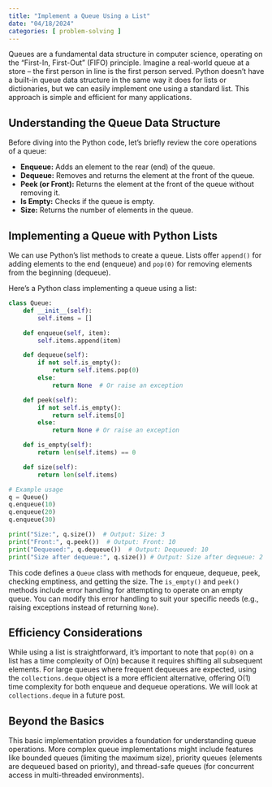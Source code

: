 ```yaml
---
title: "Implement a Queue Using a List"
date: "04/18/2024"
categories: [ problem-solving ]
---
```


Queues are a fundamental data structure in computer science, operating on the "First-In, First-Out" (FIFO) principle.  Imagine a real-world queue at a store – the first person in line is the first person served.  Python doesn't have a built-in queue data structure in the same way it does for lists or dictionaries, but we can easily implement one using a standard list. This approach is simple and efficient for many applications.

## Understanding the Queue Data Structure

Before diving into the Python code, let's briefly review the core operations of a queue:

* **Enqueue:** Adds an element to the rear (end) of the queue.
* **Dequeue:** Removes and returns the element at the front of the queue.
* **Peek (or Front):** Returns the element at the front of the queue without removing it.
* **Is Empty:** Checks if the queue is empty.
* **Size:** Returns the number of elements in the queue.


## Implementing a Queue with Python Lists

We can use Python's list methods to create a queue.  Lists offer `append()` for adding elements to the end (enqueue) and `pop(0)` for removing elements from the beginning (dequeue).

Here's a Python class implementing a queue using a list:


```python
class Queue:
    def __init__(self):
        self.items = []

    def enqueue(self, item):
        self.items.append(item)

    def dequeue(self):
        if not self.is_empty():
            return self.items.pop(0)
        else:
            return None  # Or raise an exception

    def peek(self):
        if not self.is_empty():
            return self.items[0]
        else:
            return None # Or raise an exception

    def is_empty(self):
        return len(self.items) == 0

    def size(self):
        return len(self.items)

# Example usage
q = Queue()
q.enqueue(10)
q.enqueue(20)
q.enqueue(30)

print("Size:", q.size())  # Output: Size: 3
print("Front:", q.peek())  # Output: Front: 10
print("Dequeued:", q.dequeue())  # Output: Dequeued: 10
print("Size after dequeue:", q.size()) # Output: Size after dequeue: 2

```

This code defines a `Queue` class with methods for enqueue, dequeue, peek, checking emptiness, and getting the size.  The `is_empty()` and `peek()` methods include error handling for attempting to operate on an empty queue. You can modify this error handling to suit your specific needs (e.g., raising exceptions instead of returning `None`).


##  Efficiency Considerations

While using a list is straightforward, it's important to note that `pop(0)` on a list has a time complexity of O(n) because it requires shifting all subsequent elements.  For large queues where frequent dequeues are expected, using the `collections.deque` object is a more efficient alternative, offering O(1) time complexity for both enqueue and dequeue operations.  We will look at `collections.deque` in a future post.


##  Beyond the Basics

This basic implementation provides a foundation for understanding queue operations.  More complex queue implementations might include features like bounded queues (limiting the maximum size), priority queues (elements are dequeued based on priority), and thread-safe queues (for concurrent access in multi-threaded environments).